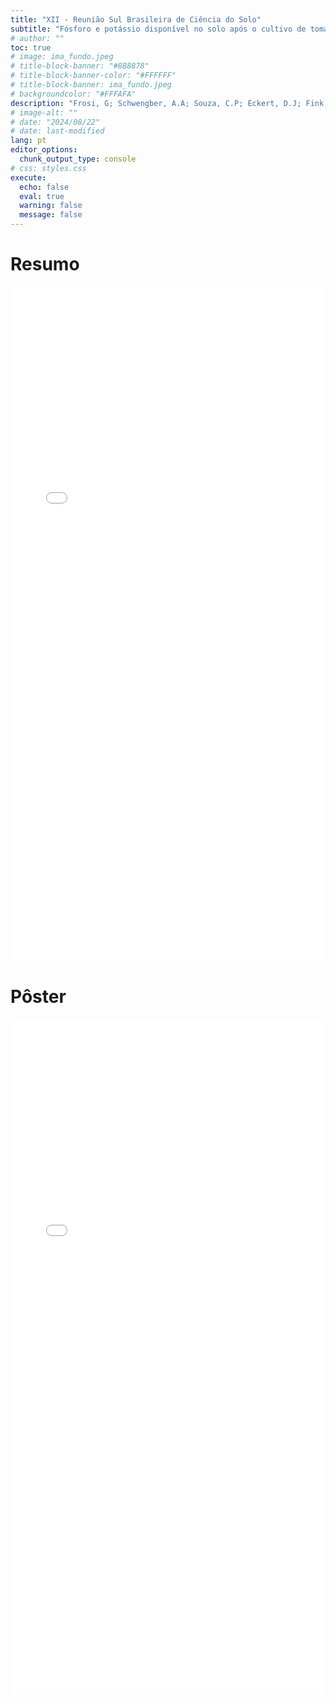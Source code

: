 ```yaml
---
title: "XII - Reunião Sul Brasileira de Ciência do Solo"
subtitle: "Fósforo e potássio disponível no solo após o cultivo de tomate cereja"
# author: ""
toc: true
# image: ima_fundo.jpeg
# title-block-banner: "#8B8878"
# title-block-banner-color: "#FFFFFF"
# title-block-banner: ima_fundo.jpeg
# backgroundcolor: "#FFFAFA"
description: "Frosi, G; Schwengber, A.A; Souza, C.P; Eckert, D.J; Fink, J.R"
# image-alt: ""
# date: "2024/08/22"
# date: last-modified
lang: pt
editor_options: 
  chunk_output_type: console
# css: styles.css
execute: 
  echo: false
  eval: true
  warning: false
  message: false
---
```


# Resumo

![](resumo_gustavo.pdf){width=100% height=1080px}

# Pôster

![](poster_gustavo frosi.pdf){width=100% height=1080px}
